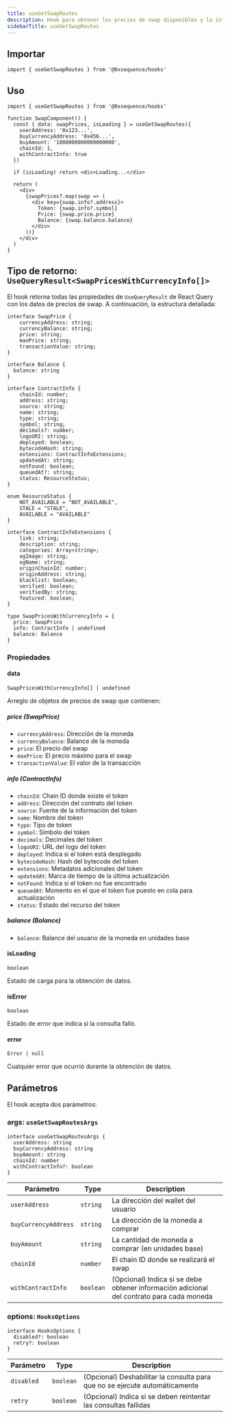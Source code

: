 ```yaml
---
title: useGetSwapRoutes
description: Hook para obtener los precios de swap disponibles y la información de las monedas
sidebarTitle: useGetSwapRoutes
---
```


## Importar

```tsx
import { useGetSwapRoutes } from '@0xsequence/hooks'
```

## Uso

```tsx
import { useGetSwapRoutes } from '@0xsequence/hooks'

function SwapComponent() {
  const { data: swapPrices, isLoading } = useGetSwapRoutes({
    userAddress: '0x123...',
    buyCurrencyAddress: '0x456...',
    buyAmount: '1000000000000000000', 
    chainId: 1,
    withContractInfo: true
  })

  if (isLoading) return <div>Loading...</div>

  return (
    <div>
      {swapPrices?.map(swap => (
        <div key={swap.info?.address}>
          Token: {swap.info?.symbol}
          Price: {swap.price.price}
          Balance: {swap.balance.balance}
        </div>
      ))}
    </div>
  )
}
```

## Tipo de retorno: `UseQueryResult<SwapPricesWithCurrencyInfo[]>`
El hook retorna todas las propiedades de `UseQueryResult` de React Query con los datos de precios de swap. A continuación, la estructura detallada:

```tsx
interface SwapPrice {
    currencyAddress: string;
    currencyBalance: string;
    price: string;
    maxPrice: string;
    transactionValue: string;
}

interface Balance {
  balance: string
}

interface ContractInfo {
    chainId: number;
    address: string;
    source: string;
    name: string;
    type: string;
    symbol: string;
    decimals?: number;
    logoURI: string;
    deployed: boolean;
    bytecodeHash: string;
    extensions: ContractInfoExtensions;
    updatedAt: string;
    notFound: boolean;
    queuedAt?: string;
    status: ResourceStatus;
}

enum ResourceStatus {
    NOT_AVAILABLE = "NOT_AVAILABLE",
    STALE = "STALE",
    AVAILABLE = "AVAILABLE"
}

interface ContractInfoExtensions {
    link: string;
    description: string;
    categories: Array<string>;
    ogImage: string;
    ogName: string;
    originChainId: number;
    originAddress: string;
    blacklist: boolean;
    verified: boolean;
    verifiedBy: string;
    featured: boolean;
}

type SwapPricesWithCurrencyInfo = {
  price: SwapPrice
  info: ContractInfo | undefined
  balance: Balance
}
```

### Propiedades

#### data
`SwapPricesWithCurrencyInfo[] | undefined`

Arreglo de objetos de precios de swap que contienen:

##### price (SwapPrice)

- `currencyAddress`: Dirección de la moneda
- `currencyBalance`: Balance de la moneda
- `price`: El precio del swap
- `maxPrice`: El precio máximo para el swap
- `transactionValue`: El valor de la transacción

##### info (ContractInfo)

- `chainId`: Chain ID donde existe el token
- `address`: Dirección del contrato del token
- `source`: Fuente de la información del token
- `name`: Nombre del token
- `type`: Tipo de token
- `symbol`: Símbolo del token
- `decimals`: Decimales del token
- `logoURI`: URL del logo del token
- `deployed`: Indica si el token está desplegado
- `bytecodeHash`: Hash del bytecode del token
- `extensions`: Metadatos adicionales del token
- `updatedAt`: Marca de tiempo de la última actualización
- `notFound`: Indica si el token no fue encontrado
- `queuedAt`: Momento en el que el token fue puesto en cola para actualización
- `status`: Estado del recurso del token

##### balance (Balance)

- `balance`: Balance del usuario de la moneda en unidades base

#### isLoading
`boolean`

Estado de carga para la obtención de datos.

#### isError
`boolean`

Estado de error que indica si la consulta falló.

#### error
`Error | null`

Cualquier error que ocurrió durante la obtención de datos.

## Parámetros
El hook acepta dos parámetros:

### args: `useGetSwapRoutesArgs`

```tsx
interface useGetSwapRoutesArgs {
  userAddress: string
  buyCurrencyAddress: string
  buyAmount: string
  chainId: number
  withContractInfo?: boolean
}
```

| Parámetro            | Type      | Description                                                                              |
| -------------------- | --------- | ---------------------------------------------------------------------------------------- |
| `userAddress`        | `string`  | La dirección del wallet del usuario                                                      |
| `buyCurrencyAddress` | `string`  | La dirección de la moneda a comprar                                                      |
| `buyAmount`          | `string`  | La cantidad de moneda a comprar (en unidades base)                                       |
| `chainId`            | `number`  | El chain ID donde se realizará el swap                                                   |
| `withContractInfo`   | `boolean` | (Opcional) Indica si se debe obtener información adicional del contrato para cada moneda |

### options: `HooksOptions`

```tsx
interface HooksOptions {
  disabled?: boolean
  retry?: boolean
}
```

| Parámetro  | Type      | Description                                                                |
| ---------- | --------- | -------------------------------------------------------------------------- |
| `disabled` | `boolean` | (Opcional) Deshabilitar la consulta para que no se ejecute automáticamente |
| `retry`    | `boolean` | (Opcional) Indica si se deben reintentar las consultas fallidas            |